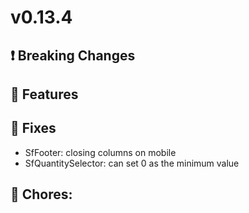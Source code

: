 
<Meta title="Releases/v0.13.x - Latest/v0.13.4 - Latest/Change log" />

# v0.13.4

## ❗ Breaking Changes


## 🚀 Features


## 🐛 Fixes

- SfFooter: closing columns on mobile 
- SfQuantitySelector: can set 0 as the minimum value

## 🧹 Chores:
